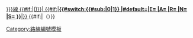 <includeonly>[[龍運巴士{{{1|}}}線 {{#if:{{{b|}}}|({{{b}}})}}|<!--
-->{{#if:{{{2|}}}|'''{{#switch:{{#sub:{{{1|}}}|0|1}}
|#default={{{1}}}|E=<!--E-->{{fontcolor|white|#FF6600|{{{1}}}}}|A=<!--A-->{{fontcolor|yellow|#0000A0|{{{1}}}}}|R=<!--R-->{{fontcolor|#003366|#CCDDFF|{{{1}}}}}|N=<!--N-->{{fontcolor|white|black|{{{1}}}}}|S=<!--S-->{{fontcolor|#0000A0|#FF6600|{{{1}}}}}<!---->}}'''|{{{1|}}}}}<!---->]]{{#if:{{{b|}}}|（{{{b}}}）}}</includeonly><noinclude>

{{documentation}}
[[Category:路線編號模板]]
</noinclude>